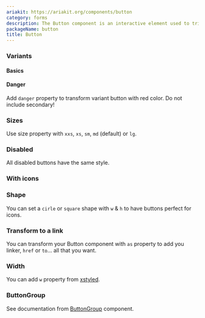 ```yaml
---
ariakit: https://ariakit.org/components/button
category: forms
description: The Button component is an interactive element used to trigger actions or events within an application. It provides a consistent and accessible way for users to interact with the interface, featuring customizable styles and states (e.g., default, hover, active, disabled).
packageName: button
title: Button
---
```


### Variants

#### Basics

<div data-playground="variants.tsx" data-component="Button"></div>

#### Danger

Add `danger` property to transform variant button with red color. Do not include secondary!

<div data-playground="danger.tsx" data-component="Button"></div>

### Sizes

Use size property with `xxs`, `xs`, `sm`, `md` (default) or `lg`.

<div data-playground="sizes.tsx" data-component="Button"></div>

### Disabled

All disabled buttons have the same style.

<div data-playground="disabled.tsx" data-component="Button"></div>

### With icons

<div data-playground="icons.tsx" data-component="Button"></div>

### Shape

You can set a `cirle` or `square` shape with `w` & `h` to have buttons perfect for icons.

<div data-playground="shapes.tsx" data-component="Button"></div>

### Transform to a link

You can transform your Button component with `as` property to add you linker, `href` or `to`... all that you want.

<div data-playground="link.tsx" data-component="Button"></div>

### Width

You can add `w` property from [xstyled](https://xstyled.dev/docs/width/).

<div data-playground="width.tsx" data-component="Button"></div>

### ButtonGroup

See documentation from [ButtonGroup](/components/button-group) component.
